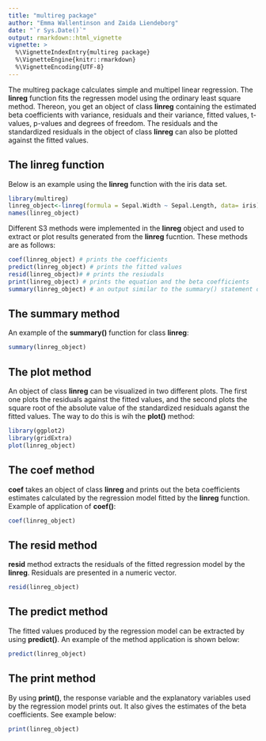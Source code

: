 ```yaml
---
title: "multireg package"
author: "Emma Wallentinson and Zaida Liendeborg"
date: "`r Sys.Date()`"
output: rmarkdown::html_vignette
vignette: >
  %\VignetteIndexEntry{multireg package}
  %\VignetteEngine{knitr::rmarkdown}
  %\VignetteEncoding{UTF-8}
---
```



The multireg package calculates simple and multipel linear regression. The **linreg** function fits the regressen model using the ordinary least square method. Thereon, you get an object of class **linreg** containing the estimated beta coefficients with variance, residuals and their variance, fitted values, t-values, p-values and degrees of freedom. The residuals and the standardized residuals in the object of class **linreg** can also be plotted
against the fitted values. 

## The linreg function
Below is an example using the **linreg** function with the iris data set. 
```r
library(multireg)
linreg_object<-linreg(formula = Sepal.Width ~ Sepal.Length, data= iris)
names(linreg_object)
```

Different S3 methods were implemented in the **linreg** object and used to extract or plot results generated from the  **linreg** fucntion. These methods are as follows: 

```r
coef(linreg_object) # prints the coefficients
predict(linreg_object) # prints the fitted values
resid(linreg_object)# # prints the resiudals 
print(linreg_object) # prints the equation and the beta coefficients 
summary(linreg_object) # an output similar to the summary() statement of lm-objects. 
```

## The summary method

An example of the **summary()** function for class **linreg**: 

```r
summary(linreg_object)

```

## The plot method

An object of class **linreg** can be visualized in two different plots. The first one plots the residuals against the fitted values, and the second plots the square root of the absolute value of the standardized residuals aganst the fitted values. The way to do this is wih the **plot()** method: 

```r
library(ggplot2)
library(gridExtra)
plot(linreg_object)

```

## The coef method

**coef** takes an object of class **linreg** and prints out the beta coefficients estimates calculated by the regression model fitted by the **linreg** function. Example of application of **coef()**:

```r
coef(linreg_object)

```

## The resid method

**resid** method extracts the residuals of the fitted regression model by the **linreg**. Residuals are presented in a numeric vector. 

```r
resid(linreg_object)

```

## The predict method

The fitted values produced by the regression model can be extracted by using **predict()**. An example of the method application is shown below:

```r
predict(linreg_object)

```

## The print method

By using **print()**, the response variable and the explanatory variables used by the regression model prints out. It also gives the estimates of the beta coefficients. See example below: 

```r
print(linreg_object)

```
